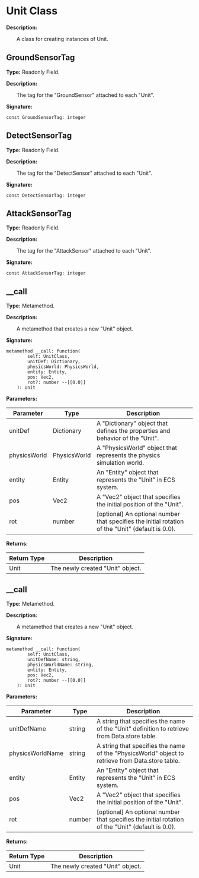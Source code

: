 # Unit Class

**Description:**

&emsp;&emsp;A class for creating instances of Unit.

## GroundSensorTag

**Type:** Readonly Field.

**Description:**

&emsp;&emsp;The tag for the "GroundSensor" attached to each "Unit".

**Signature:**
```tl
const GroundSensorTag: integer
```

## DetectSensorTag

**Type:** Readonly Field.

**Description:**

&emsp;&emsp;The tag for the "DetectSensor" attached to each "Unit".

**Signature:**
```tl
const DetectSensorTag: integer
```

## AttackSensorTag

**Type:** Readonly Field.

**Description:**

&emsp;&emsp;The tag for the "AttackSensor" attached to each "Unit".

**Signature:**
```tl
const AttackSensorTag: integer
```

## __call

**Type:** Metamethod.

**Description:**

&emsp;&emsp;A metamethod that creates a new "Unit" object.

**Signature:**
```tl
metamethod __call: function(
		self: UnitClass,
		unitDef: Dictionary,
		physicsWorld: PhysicsWorld,
		entity: Entity,
		pos: Vec2,
		rot?: number --[[0.0]]
	): Unit
```

**Parameters:**

| Parameter | Type | Description |
| --- | --- | --- |
| unitDef | Dictionary | A "Dictionary" object that defines the properties and behavior of the "Unit". |
| physicsWorld | PhysicsWorld | A "PhysicsWorld" object that represents the physics simulation world. |
| entity | Entity | An "Entity" object that represents the "Unit" in ECS system. |
| pos | Vec2 | A "Vec2" object that specifies the initial position of the "Unit". |
| rot | number | [optional] An optional number that specifies the initial rotation of the "Unit" (default is 0.0). |

**Returns:**

| Return Type | Description |
| --- | --- |
| Unit | The newly created "Unit" object. |

## __call

**Type:** Metamethod.

**Description:**

&emsp;&emsp;A metamethod that creates a new "Unit" object.

**Signature:**
```tl
metamethod __call: function(
		self: UnitClass,
		unitDefName: string,
		physicsWorldName: string,
		entity: Entity,
		pos: Vec2,
		rot?: number --[[0.0]]
	): Unit
```

**Parameters:**

| Parameter | Type | Description |
| --- | --- | --- |
| unitDefName | string | A string that specifies the name of the "Unit" definition to retrieve from Data.store table. |
| physicsWorldName | string | A string that specifies the name of the "PhysicsWorld" object to retrieve from Data.store table. |
| entity | Entity | An "Entity" object that represents the "Unit" in ECS system. |
| pos | Vec2 | A "Vec2" object that specifies the initial position of the "Unit". |
| rot | number | [optional] An optional number that specifies the initial rotation of the "Unit" (default is 0.0). |

**Returns:**

| Return Type | Description |
| --- | --- |
| Unit | The newly created "Unit" object. |